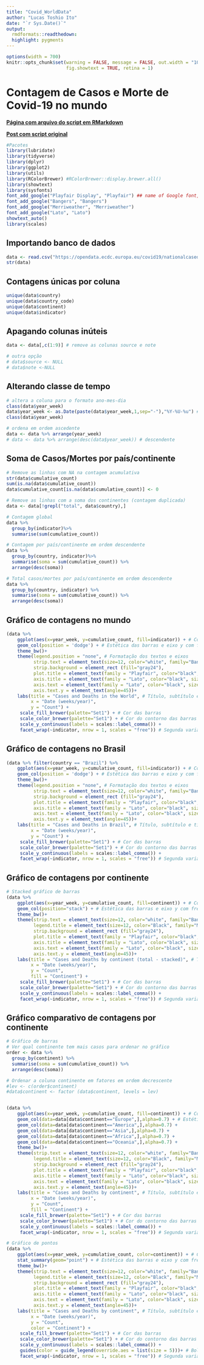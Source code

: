 ```yaml
---
title: "Covid_WorldData"
author: "Lucas Toshio Ito"
date: "`r Sys.Date()`"
output: 
  rmdformats::readthedown:
  highlight: pygments
---
```


```r
options(width = 700)
knitr::opts_chunk$set(warning = FALSE, message = FALSE, out.width = "100%",
                      fig.showtext = TRUE, retina = 1)
```

# **Contagem de Casos e Morte de Covid-19 no mundo**

[**Página com arquivo do script em RMarkdown**](https://github.com/Lcstoshio/Lcstoshio.github.io/blob/main/Covid_WorldData/Code.Rmd)

[**Post com script original**](https://towardsdatascience.com/track-covid-19-data-yourself-with-r-eb3e641cd4b3)

```r
#Pacotes
library(lubridate)
library(tidyverse)
library(dplyr)
library(ggplot2)
library(utils)
library(RColorBrewer) #RColorBrewer::display.brewer.all()
library(showtext)
library(sysfonts)
font_add_google("Playfair Display", "Playfair") ## name of Google font, name that will be used in R
font_add_google("Bangers", "Bangers")
font_add_google("Merriweather", "Merriweather")
font_add_google("Lato", "Lato")
showtext_auto()
library(scales)
```

## **Importando banco de dados**

```r
data <- read.csv("https://opendata.ecdc.europa.eu/covid19/nationalcasedeath_archive/csv/", fileEncoding = "UTF-8-BOM")
str(data)
```     

## **Contagens únicas por coluna**

```r
unique(data$country)
unique(data$country_code)
unique(data$continent)
unique(data$indicator)
```

## **Apagando colunas inúteis**

```r
data <- data[,c(1:9)] # remove as colunas source e note

# outra opção
# data$source <- NULL
# data$note <-NULL
```

## **Alterando classe de tempo**

```r
# altera a coluna para o formato ano-mes-dia
class(data$year_week)
data$year_week <- as.Date(paste(data$year_week,1,sep="-"),"%Y-%U-%u") # ano,semana,dia da semana
class(data$year_week)

# ordena em ordem ascedente
data <- data %>% arrange(year_week)
# data <- data %>% arrange(desc(data$year_week)) # descendente
```

## **Soma de Casos/Mortes por país/continente**

```r
# Remove as linhas com NA na contagem acumulativa
str(data$cumulative_count)
sum(is.na(data$cumulative_count))
data$cumulative_count[is.na(data$cumulative_count)] <- 0

# Remove as linhas com a soma dos continentes (contagem duplicada)
data <- data[!grepl("total", data$country),]

# Contagem global
data %>%
  group_by(indicator)%>%
  summarise(sum(cumulative_count))

# Contagem por país/continente em ordem descendente
data %>%
  group_by(country, indicator)%>%
  summarise(soma = sum(cumulative_count)) %>% 
  arrange(desc(soma))

# Total casos/mortes por país/continente em ordem descendente
data %>%
  group_by(country, indicator) %>% 
  summarise(soma = sum(cumulative_count)) %>% 
  arrange(desc(soma))
```

## **Gráfico de contagens no mundo**

```r
(data %>%
    ggplot(aes(x=year_week, y=cumulative_count, fill=indicator)) + # Coluna de interesse
    geom_col(position = 'dodge') + # Estética das barras e eixo y com frequência absoluta
    theme_bw()+
    theme(legend.position = "none", # Formatação dos textos e eixos
          strip.text = element_text(size=12, color="white", family="Bangers"), 
          strip.background = element_rect (fill="gray24"),
          plot.title = element_text(family = "Playfair", color="black", size=20, face="bold.italic"),
          axis.title = element_text(family = "Lato", color="black", size = 12, face="bold"),
          axis.text = element_text(family = "Lato", color="black", size = 10, face="bold"),
          axis.text.y = element_text(angle=45))+
    labs(title = "Cases and Deaths in the World", # Título, subtítulo e títulos dos eixos
         x = "Date (weeks/year)", 
         y = "Count") + 
     scale_fill_brewer(palette="Set1") + # Cor das barras
     scale_color_brewer(palette="Set1") + # Cor do contorno das barras
     scale_y_continuous(labels = scales::label_comma()) + 
     facet_wrap(~indicator, nrow = 1, scales = "free")) # Segunda variável separando o gráfico em mais gráficos
```

## **Gráfico de contagens no Brasil**

```r
(data %>% filter(country == "Brazil") %>%
    ggplot(aes(x=year_week, y=cumulative_count, fill=indicator)) + # Coluna de interesse
    geom_col(position = 'dodge') + # Estética das barras e eixo y com frequência absoluta
    theme_bw()+
    theme(legend.position = "none", # Formatação dos textos e eixos
          strip.text = element_text(size=12, color="white", family="Bangers"), 
          strip.background = element_rect (fill="gray24"),
          plot.title = element_text(family = "Playfair", color="black", size=20, face="bold.italic"),
          axis.title = element_text(family = "Lato", color="black", size = 12, face="bold"),
          axis.text = element_text(family = "Lato", color="black", size = 10, face="bold"),
          axis.text.y = element_text(angle=45))+
    labs(title = "Cases and Deaths in Brazil", # Título, subtítulo e títulos dos eixos
         x = "Date (weeks/year)", 
         y = "Count") + 
     scale_fill_brewer(palette="Set1") + # Cor das barras
     scale_color_brewer(palette="Set1") + # Cor do contorno das barras
     scale_y_continuous(labels = scales::label_comma()) + 
     facet_wrap(~indicator, nrow = 1, scales = "free")) # Segunda variável separando o gráfico em mais gráficos
```

## **Gráfico de contagens por continente**

```r
# Stacked gráfico de barras
(data %>%
    ggplot(aes(x=year_week, y=cumulative_count, fill=continent)) + # Coluna de interesse
    geom_col(position="stack") + # Estética das barras e eixo y com frequência absoluta
    theme_bw()+
    theme(strip.text = element_text(size=12, color="white", family="Bangers"), # Formatação dos textos e eixos
          legend.title = element_text(size=12, color="Black", family="Merriweather", face="bold.italic"),
          strip.background = element_rect (fill="gray24"),
          plot.title = element_text(family = "Playfair", color="black", size=20, face="bold.italic"),
          axis.title = element_text(family = "Lato", color="black", size = 12, face="bold"),
          axis.text = element_text(family = "Lato", color="black", size = 10, face="bold"),
          axis.text.y = element_text(angle=45))+
    labs(title = "Cases and Deaths by continent (total - stacked)", # Título, subtítulo e títulos dos eixos
         x = "Date (weeks/year)", 
         y = "Count",
         fill = "Continent") + 
     scale_fill_brewer(palette="Set1") + # Cor das barras
     scale_color_brewer(palette="Set1") + # Cor do contorno das barras
     scale_y_continuous(labels = scales::label_comma()) + 
     facet_wrap(~indicator, nrow = 1, scales = "free")) # Segunda variável separando o gráfico em mais gráficos
```

## **Gráfico comparativo de contagens por continente**

```r
# Gráfico de barras
# Ver qual continente tem mais casos para ordenar no gráfico
order <- data %>%
  group_by(continent) %>% 
  summarise(soma = sum(cumulative_count)) %>% 
  arrange(desc(soma))

# Ordenar a coluna continente em fatores em ordem decrescente
#lev <- c(order$continent)
#data$continent <- factor (data$continent, levels = lev)


(data %>%
    ggplot(aes(x=year_week, y=cumulative_count, fill=continent)) + # Coluna de interesse
    geom_col(data=data[data$continent=="Europe",],alpha=0.7) + # Estética das barras e eixo y com frequência absoluta
    geom_col(data=data[data$continent=="America",],alpha=0.7) +
    geom_col(data=data[data$continent=="Asia",],alpha=0.7) +
    geom_col(data=data[data$continent=="Africa",],alpha=0.7) +
    geom_col(data=data[data$continent=="Oceania",],alpha=0.7) +
    theme_bw()+
    theme(strip.text = element_text(size=12, color="white", family="Bangers"), # Formatação dos textos e eixos
          legend.title = element_text(size=12, color="Black", family="Merriweather", face="bold.italic"),
          strip.background = element_rect (fill="gray24"),
          plot.title = element_text(family = "Playfair", color="black", size=20, face="bold.italic"),
          axis.title = element_text(family = "Lato", color="black", size = 12, face="bold"),
          axis.text = element_text(family = "Lato", color="black", size = 10, face="bold"),
          axis.text.y = element_text(angle=45))+
    labs(title = "Cases and Deaths by continent", # Título, subtítulo e títulos dos eixos
         x = "Date (weeks/year)", 
         y = "Count",
         fill = "Continent") + 
     scale_fill_brewer(palette="Set1") + # Cor das barras
     scale_color_brewer(palette="Set1") + # Cor do contorno das barras
     scale_y_continuous(labels = scales::label_comma()) + 
     facet_wrap(~indicator, nrow = 1, scales = "free")) # Segunda variável separando o gráfico em mais gráficos
```

```r
# Gráfico de pontos
(data %>%
    ggplot(aes(x=year_week, y=cumulative_count, color=continent)) + # Coluna de interesse
    stat_summary(geom="point") + # Estética das barras e eixo y com frequência absoluta
    theme_bw()+
    theme(strip.text = element_text(size=12, color="white", family="Bangers"), # Formatação dos textos e eixos
          legend.title = element_text(size=12, color="Black", family="Merriweather", face="bold.italic"),
          strip.background = element_rect (fill="gray24"),
          plot.title = element_text(family = "Playfair", color="black", size=20, face="bold.italic"),
          axis.title = element_text(family = "Lato", color="black", size = 12, face="bold"),
          axis.text = element_text(family = "Lato", color="black", size = 10, face="bold"),
          axis.text.y = element_text(angle=45))+
    labs(title = "Cases and Deaths by continent", # Título, subtítulo e títulos dos eixos
         x = "Date (weeks/year)", 
         y = "Count",
         color = "Continent") + 
     scale_fill_brewer(palette="Set1") + # Cor das barras
     scale_color_brewer(palette="Set1") + # Cor do contorno das barras
     scale_y_continuous(labels = scales::label_comma()) +
     guides(color = guide_legend(override.aes = list(size = 5)))+ # Bolinhas da legenda
     facet_wrap(~indicator, nrow = 1, scales = "free")) # Segunda variável separando o gráfico em mais gráficos
```
